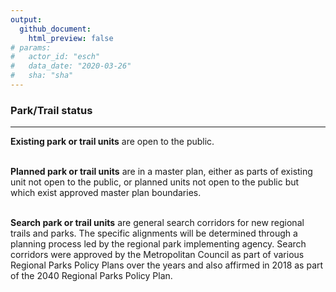 ```yaml
---
output: 
  github_document:
    html_preview: false
# params: 
#   actor_id: "esch" 
#   data_date: "2020-03-26"
#   sha: "sha"
---
```


### Park/Trail status

-----

**Existing park or trail units** are open to the public.<br><br>

**Planned park or trail units** are in a master plan, either as parts of existing unit not open to the public, or planned units not open to the public but which exist approved master plan boundaries.<br><br>

**Search park or trail units** are general search corridors for new regional trails and parks. The specific alignments will be determined through a planning process led by the regional park implementing agency. Search corridors were approved by the Metropolitan Council as part of various Regional Parks Policy Plans over the years and also affirmed in 2018 as part of the 2040 Regional Parks Policy Plan.
